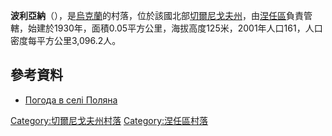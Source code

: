 {{coord|51|2|3|N|32|4|46|E|scale:100000|display=title}}

'''波利亞納'''（{{lang-uk|Поляна}}），是[[烏克蘭|烏克蘭]]的村落，位於該國北部[[切爾尼戈夫州|切爾尼戈夫州]]，由[[涅任區|涅任區]]負責管轄，始建於1930年，面積0.05平方公里，海拔高度125米，2001年人口161，人口密度每平方公里3,096.2人。

==參考資料==
* [http://weather.in.ua/ua/chernigovskaja/21211 Погода в селі Поляна] {{Wayback|url=http://weather.in.ua/ua/chernigovskaja/21211 |date=20111220141514 }}

[[Category:切爾尼戈夫州村落|Category:切爾尼戈夫州村落]]
[[Category:涅任區村落|Category:涅任區村落]]


{{Chernihiv-geo-stub}}